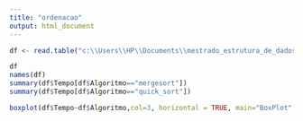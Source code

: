 ```yaml
---
title: "ordenacao"
output: html_document
---
```


```r
df <- read.table("c:\\Users\\HP\\Documents\\mestrado_estrutura_de_dados\\trabalho_estrutura_mestrado_ordenacao\\tabela.csv",dec=".",sep=";",h=T)

df
names(df)
summary(df$Tempo[df$Algoritmo=="mergesort"])
summary(df$Tempo[df$Algoritmo=="quick_sort"])

boxplot(df$Tempo~df$Algoritmo,col=3, horizontal = TRUE, main="BoxPlot",xlab = "Tempo",ylab = "Algoritmo")


```

